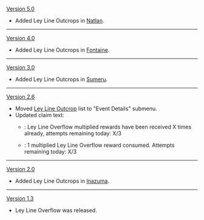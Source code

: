 {{Change History/Header}}
[[Version 5.0]]
* Added Ley Line Outcrops in [[Natlan]].
----
[[Version 4.0]]
* Added Ley Line Outcrops in [[Fontaine]].
----
[[Version 3.0]]
* Added Ley Line Outcrops in [[Sumeru]].
----
[[Version 2.6]]
* Moved [[Ley Line Outcrop]] list to "Event Details" submenu.
* Updated claim text:
** {{Color|Old}}: Ley Line Overflow multiplied rewards have been received X times already, attempts remaining today: X/3
** {{Color|New}}: 1 multiplied Ley Line Overflow reward consumed. Attempts remaining today: X/3
----
[[Version 2.0]]
* Added Ley Line Outcrops in [[Inazuma]].
----
[[Version 1.3]]
* Ley Line Overflow was released.